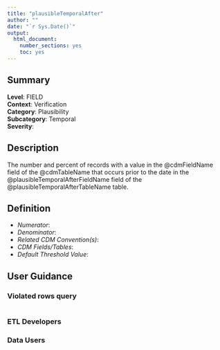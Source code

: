 ```yaml
---
title: "plausibleTemporalAfter"
author: ""
date: "`r Sys.Date()`"
output:
  html_document:
    number_sections: yes
    toc: yes
---
```


## Summary

**Level**: FIELD\
**Context**: Verification\
**Category**: Plausibility\
**Subcategory**: Temporal\
**Severity**: 


## Description
The number and percent of records with a value in the @cdmFieldName field of the @cdmTableName that occurs prior to the date in the @plausibleTemporalAfterFieldName field of the @plausibleTemporalAfterTableName table.


## Definition

- *Numerator*: 
- *Denominator*:
- *Related CDM Convention(s)*:
- *CDM Fields/Tables*:
- *Default Threshold Value*:


## User Guidance


### Violated rows query
```sql

```


### ETL Developers


### Data Users

